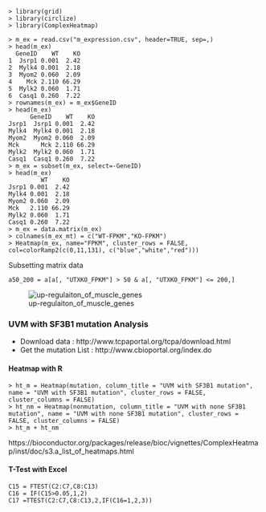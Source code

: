 ```
> library(grid)
> library(circlize)
> library(ComplexHeatmap)

> m_ex = read.csv("m_expression.csv", header=TRUE, sep=,)
> head(m_ex)
  GeneID    WT    KO
1  Jsrp1 0.001  2.42
2  Mylk4 0.001  2.18
3  Myom2 0.060  2.09
4    Mck 2.110 66.29
5  Mylk2 0.060  1.71
6  Casq1 0.260  7.22
> rownames(m_ex) = m_ex$GeneID
> head(m_ex)
      GeneID    WT    KO
Jsrp1  Jsrp1 0.001  2.42
Mylk4  Mylk4 0.001  2.18
Myom2  Myom2 0.060  2.09
Mck      Mck 2.110 66.29
Mylk2  Mylk2 0.060  1.71
Casq1  Casq1 0.260  7.22
> m_ex = subset(m_ex, select=-GeneID)
> head(m_ex)
         WT    KO
Jsrp1 0.001  2.42
Mylk4 0.001  2.18
Myom2 0.060  2.09
Mck   2.110 66.29
Mylk2 0.060  1.71
Casq1 0.260  7.22
> m_ex = data.matrix(m_ex)
> colnames(m_ex_mt) = c("WT-FPKM","KO-FPKM")
> Heatmap(m_ex, name="FPKM", cluster_rows = FALSE, col=colorRamp2(c(0,11,131), c("blue","white","red")))
```
Subsetting matrix data
```
a50_200 = a[a[, "UTXKO_FPKM"] > 50 & a[, "UTXKO_FPKM"] <= 200,]
```

![up-regulaiton_of_muscle_genes](https://cloud.githubusercontent.com/assets/12989168/25923358/19397de8-35ab-11e7-84e5-c6722419e634.jpg)

### UVM with SF3B1 mutation Analysis

- Download data : http://www.tcpaportal.org/tcpa/download.html
- Get the mutation List : http://www.cbioportal.org/index.do

#### Heatmap with R
```
> ht_m = Heatmap(mutation, column_title = "UVM with SF3B1 mutation", name = "UVM with SF3B1 mutation", cluster_rows = FALSE, cluster_columns = FALSE)
> ht_nm = Heatmap(nonmutation, column_title = "UVM with none SF3B1 mutation", name = "UVM with none SF3B1 mutation", cluster_rows = FALSE, cluster_columns = FALSE)
> ht_m + ht_nm
```
https://bioconductor.org/packages/release/bioc/vignettes/ComplexHeatmap/inst/doc/s3.a_list_of_heatmaps.html

#### T-Test with Excel
```
C15 = FTEST(C2:C7,C8:C13)
C16 = IF(C15>0.05,1,2)
C17 =TTEST(C2:C7,C8:C13,2,IF(C16=1,2,3))
```
